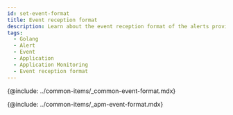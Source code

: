 ```yaml
---
id: set-event-format
title: Event reception format
description: Learn about the event reception format of the alerts provided by Application Monitoring.
tags:
  - Golang
  - Alert
  - Event
  - Application
  - Application Monitoring
  - Event reception format
---
```


{@include: ../common-items/_common-event-format.mdx}

{@include: ../common-items/_apm-event-format.mdx}

